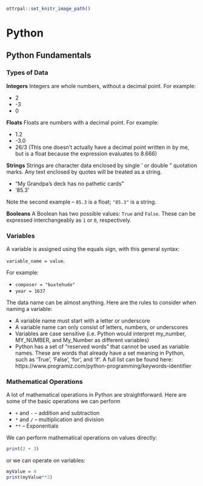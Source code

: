```r
ottrpal::set_knitr_image_path()
```

# Python 

## Python Fundamentals

### Types of Data

**Integers** Integers are whole numbers, without a decimal point. For example:

* 2
* -3 
* 0

**Floats** Floats are numbers with a decimal point. For example: 

* 1.2
* -3.0
* 26/3 (This one doesn't actually have a decimal point written in by me, but is a float because the expression evaluates to 8.666)

**Strings** Strings are character data enclosed by single ' or double " quotation marks. Any text enclosed by quotes will be treated as a string.

* "My Grandpa's deck has no pathetic cards"
* '85.3'

Note the second example – `85.3` is a float; `"85.3"` is a string.

**Booleans** A Boolean has two possible values: `True` and `False`. These can be expressed interchangeably as `1` or `0`, respectively.  

### Variables

A variable is assigned using the equals sign, with this general syntax:

`variable_name = value`. 

For example:

* `composer = "buxtehude"` 
* `year = 1637` 

The data name can be almost anything. Here are the rules to consider when naming a variable:

* A variable name must start with a letter or underscore
* A variable name can only consist of letters, numbers, or underscores
* Variables are case sensitive (i.e. Python would interpret my_number, MY_NUMBER, and My_Number as different variables)
* Python has a set of "reserved words" that cannot be used as variable names. These are words that already have a set meaning in Python, such as 'True', 'False', 'for', and 'if'. A full list can be found here: https://www.programiz.com/python-programming/keywords-identifier

### Mathematical Operations 

A lot of mathematical operations in Python are straightforward. Here are some of the basic operations we can perform

* `+` and `-` – addition and subtraction
* `*` and `/` – multiplication and division
* `**` – Exponentials

We can perform mathematical operations on values directly:

```r
print(2 + 3)
```

or we can operate on variables: 

```r
myValue = 4 
print(myValue**2)
```

